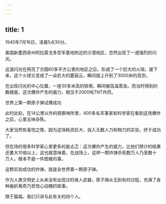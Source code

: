 ```yaml
---
---
---
```

title: 1
---



1945年7月16日，凌晨5点30分。

美国新墨西哥州阿拉莫戈多空军基地附近的沙漠地区，忽然出现了一道强烈的闪光。

这道闪光在照亮了方圆60多平方公里的地区之后，形成了一个巨大的火球。接下来，这个火球又变成了一朵巨大的蘑菇云，瞬间就上升到了3000米的高空。

在出现闪光的中心位置，一座30多米高的铁塔，瞬间被高温蒸发。而当时得到的数据是，这次爆炸产生的威力，相当于2000吨TNT炸药。

世界上第一颗原子弹试爆成功



此时此刻，在14公里以外的观察哨所里，400多名军事家和科学家在看到这场爆炸之后，心里五味杂陈。

大家当然有喜悦之情，因为这场耗资巨大、投入无数人力和物力的实验，终于成功了。

但在场的很多科学家心里更多的是忐忑：这次爆炸产生的威力，比他们预计的结果还要大10倍以上，这也就意味着，在战场上，这样一颗炸弹杀死数万人乃至数十万人，根本不是一件困难的事。

这颗实验成功的炸弹，就是全世界第一颗原子弹。

作为人类文明史上从来没有出现过的骇人武器，原子弹从无到有的过程，充满了各种曲折离奇乃至惊心动魄的故事。

限于篇幅，我们只讲与此有关的四个人。